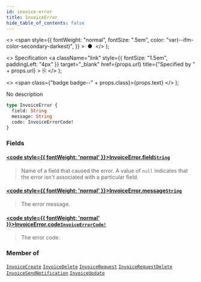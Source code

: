 ```yaml
---
id: invoice-error
title: InvoiceError
hide_table_of_contents: false
---
```


  <>
    <span
      style={{
        fontWeight: "normal",
        fontSize: ".5em",
        color: "var(--ifm-color-secondary-darkest)",
      }}
    >
      &nbsp;●&nbsp;
    </span>
  </>
);

  <>
    Specification
    <a
      className="link"
      style={{ fontSize: "1.5em", paddingLeft: "4px" }}
      target="\_blank"
      href={props.url}
      title={"Specified by " + props.url}
    >
      ⎘
    </a>
  </>
);

  <>
    <span class={"badge badge--" + props.class}>{props.text}</span>
  </>
);

No description

```graphql
type InvoiceError {
  field: String
  message: String
  code: InvoiceErrorCode!
}
```

### Fields

#### [<code style={{ fontWeight: 'normal' }}>InvoiceError.<b>field</b></code>](#)<Bullet />[`String`](../../api-reference/scalars/string) <Badge class="secondary" text="scalar"/>

> Name of a field that caused the error. A value of `null` indicates that the error isn't associated with a particular field.

#### [<code style={{ fontWeight: 'normal' }}>InvoiceError.<b>message</b></code>](#)<Bullet />[`String`](../../api-reference/scalars/string) <Badge class="secondary" text="scalar"/>

> The error message.

#### [<code style={{ fontWeight: 'normal' }}>InvoiceError.<b>code</b></code>](#)<Bullet />[`InvoiceErrorCode!`](../../api-reference/enums/invoice-error-code) <Badge class="secondary" text="non-null"/> <Badge class="secondary" text="enum"/>

> The error code.

### Member of

[`InvoiceCreate`](../../api-reference/objects/invoice-create) <Badge class="secondary" text="object"/><Bullet />[`InvoiceDelete`](../../api-reference/objects/invoice-delete) <Badge class="secondary" text="object"/><Bullet />[`InvoiceRequest`](../../api-reference/objects/invoice-request) <Badge class="secondary" text="object"/><Bullet />[`InvoiceRequestDelete`](../../api-reference/objects/invoice-request-delete) <Badge class="secondary" text="object"/><Bullet />[`InvoiceSendNotification`](../../api-reference/objects/invoice-send-notification) <Badge class="secondary" text="object"/><Bullet />[`InvoiceUpdate`](../../api-reference/objects/invoice-update) <Badge class="secondary" text="object"/>
